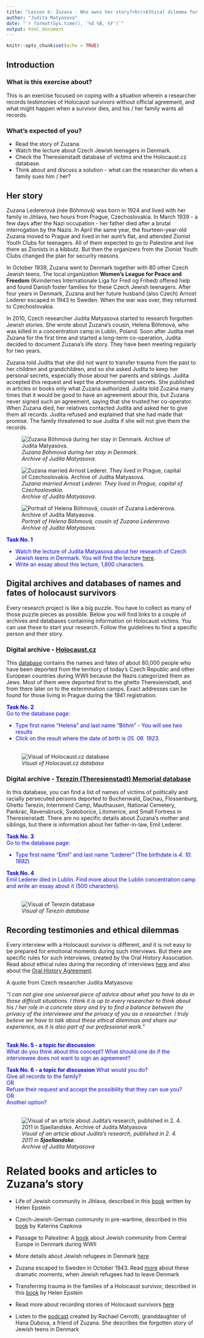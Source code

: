 ```yaml
---
title: "Lesson 6: Zuzana - Who owns her story?<br/>Ethical dilemma for researchers"
author: "Judita Matyasova"
date: "`r format(Sys.time(), '%d %B, %Y')`"
output: html_document
---
```


```r
knitr::opts_chunk$set(echo = TRUE)
```

## Introduction


### What is this exercise about?
This is an exercise focused on coping with a situation wherein a researcher records testimonies of Holocaust survivors without official agreement, and what might happen when a survivor dies, and his / her family wants all records.

### What's expected of you?
+ Read the story of Zuzana.
+ Watch the lecture about Czech Jewish teenagers in Denmark.
+ Check the Theresienstadt database of victims and the Holocaust.cz database.
+ Think about and discuss a solution - what can the researcher do when a family sues him / her?


## Her story
Zuzana Ledererová (née Böhmová) was born in 1924 and lived with her family in Jihlava, two hours from Prague, Czechoslovakia. In March 1939 - a few days after the Nazi occupation - her father died after a brutal interrogation by the Nazis. In April the same year, the fourteen-year-old Zuzana moved to Prague and lived in her aunt's flat, and attended Zionist Youth Clubs for teenagers. All of them expected to go to Palestine and live there as Zionists in a kibbutz. But then the organizers from the Zionist Youth Clubs changed the plan for security reasons.  

In October 1939, Zuzana went to Denmark together with 80 other Czech Jewish teens. The local organization **Women's League for Peace and Freedom** (Kvindernes Internationale Liga for Fred og Frihed) offered help and found Danish foster families for these Czech Jewish teenagers. After four years in Denmark, Zuzana and her future husband (also Czech) Arnost Lederer escaped in 1943 to Sweden. When the war was over, they returned to Czechoslovakia.  

In 2010, Czech researcher Judita Matyasova started to research forgotten Jewish stories. She wrote about Zuzana's cousin, Helena Böhmová, who was killed in a concentration camp in Lublin, Poland. Soon after Judita met Zuzana for the first time and started a long-term co-operation, Judita decided to document Zuzana's life story. They have been meeting regularly for two years.  

Zuzana told Judita that she did not want to transfer trauma from the past to her children and grandchildren, and so she asked Judita to keep her personal secrets, especially those about her parents and siblings. Judita accepted this request and kept the aforementioned secrets. She published in articles or books only what Zuzana authorized. Judita told Zuzana many times that it would be good to have an agreement about this, but Zuzana never signed such an agreement, saying that she trusted her co-operator. When Zuzana died, her relatives contacted Judita and asked her to give them all records. Judita refused and explained that she had made that promise. The family threatened to sue Judita if she will not give them the records.
<br/>

![*Zuzana Böhmová during her stay in Denmark.*<br/>*Archive of Judita Matyasova.*](../images/Dilemma01_Photo01.jpg)  

![*Zuzana married Arnost Lederer. They lived in Prague, capital of Czechoslovakia.*<br>*Archive of Judita Matyasova.*](../images/Dilemma01_Photo02.jpg)  

![*Portrait of Helena Böhmová, cousin of Zuzana Ledererova.*<br>*Archive of Judita Matyasova.*](../images/Dilemma01_Photo03.jpg)  

<font color="blue">
**Task No. 1**  

+ Watch the lecture of Judita Matyasova about her research of Czech Jewish teens in Denmark. You will find the lecture [here](https://www.youtube.com/watch?v=5Ptc6-e2ngE).  
+ Write an essay about this lecture, 1,800 characters.
</font color>


## Digital archives and databases of names and fates of holocaust survivors
Every research project is like a big puzzle. You have to collect as many of those puzzle pieces as possible. Below you will find links to a couple of archives and databases containing information on Holocaust victims. You can use these to start your research. Follow the guidelines to find a specific person and their story.

### Digital archive - [Holocaust.cz](http://www.holocaust.cz/en)
This [database](https://www.holocaust.cz/en/database-of-victims/) contains the names and fates of about 80,000 people who have been deported from the territory of today's Czech Republic and other European countries during WWII because the Nazis categorized them as Jews. Most of them were deported first to the ghetto Theresienstadt, and from there later on to the extermination camps. Exact addresses can be found for those living in Prague during the 1941 registration.  

<font color="blue">
**Task No. 2**  
Go to the database page:  

  + Type first name "Helena" and last name "Böhm" - You will see two results  
  + Click on the result where the date of birth is *05. 06. 1923.*  
</font color>
<br/>

![*Visual of Holocaust.cz database*](../images/Dilemma01_Photo04.jpg)  

### Digital archive - [Terezín (Theresienstadt) Memorial database](https://www.pamatnik-terezin.cz/database)
In this database, you can find a list of names of victims of politically and racially persecuted persons deported to Buchenwald, Dachau, Flossenburg, Ghetto Terezín, Internment Camp, Mauthausen, National Cemetery, Pankrác, Ravensbruck, Svatoborice, Litomerice, and Small Fortress in Theresienstadt. There are no specific details about Zuzana's mother and siblings, but there *is* information about her father-in-law, Emil Lederer.  

<font color="blue">
**Task No. 3**  
Go to the database page:  

+ Type first name "Emil" and last name "Lederer" (The birthdate is *4. 10. 1892*)  

**Task No. 4**  
Emil Lederer died in Lublin. Find more about the Lublin concentration camp and write an essay about it (500 characters).  
</font color>
<br/>

![*Visual of Terezín database*](../images/Dilemma01_Photo05.jpg) 



## Recording testimonies and ethical dilemmas
Every interview with a Holocaust survivor is different, and it is not easy to be prepared for emotional moments during such interviews. But there are specific rules for such interviews, created by the Oral History Association. Read about ethical rules during the recording of interviews [here](https://www.oralhistory.org/oha-statement-on-ethics/) and also about the [Oral History Agreement](https://www.ohs.org.uk/wordpress/wp-content/uploads/Oral-History-Participation-Agreement-BL-v2-6-2018.pdf).  

A quote from Czech researcher Judita Matyasova:  

*“I can not give one universal piece of advice about what you have to do in those difficult situations. I think it is up to every researcher to think about his / her role in a concrete story and try to find a balance between the privacy of the interviewee and the privacy of you as a researcher. I truly believe we have to talk about these ethical dilemmas and share our experience, as it is also part of our professional work.”* 

<br/>
<font color="blue">
**Task No. 5 - a topic for discussion**  
What do you think about this concept? What should one do if the interviewee does not want to sign an agreement?  

**Task No. 6 - a topic for discussion**
What would you do?  
Give all records to the family?  
OR  
Refuse their request and accept the possibility that they can sue you?  
OR  
Another option?  
</font color>
<br/>

![*Visual of an article about Judita's research, published in 2. 4. 2011 in **Sjaellandske**.<br>Archive of Judita Matyasova*](../images/Dilemma01_Photo06.jpg) 



# Related books and articles to Zuzana's story

+ Life of Jewish community in Jihlava, described in this [book](https://www.amazon.com/Where-She-Came-Daughters-Mothers-ebook/dp/B0042X9U66) written by Helen Epstein

+ Czech-Jewish-German community in pre-wartime, described in this [book](https://www.amazon.com/Czechs-Germans-Jews-National-Identity/dp/1782386793) by Katerina Capkova 

+ Passage to Palestine: A [book](https://www.amazon.com/Passage-Palestine-Young-Denmark-1932-45/dp/8774924478) about Jewish community from Central Europe in Denmark during WWII

+ More details about Jewish refugees in Denmark [here](https://www.saxo.com/dk/danmark-og-de-joediske-flygtninge-1933-1940_lone-runitz_haeftet_9788772895796)

+ Zuzana escaped to Sweden in October 1943. Read [more](https://www.gucca.dk/nothing-to-speak-of-bog-p198302?pla=1&gclid=Cj0KCQiAh4j-BRCsARIsAGeV12Bd1P2aXqBKiTTmE35sEmkuQ63-ZhVZjjx3cWo0ILXCQjeweFNQkBIaAvf0EALw_wcB) about these dramatic moments, when Jewish refugees had to leave Denmark

+ Transferring trauma in the families of a Holocaust survivor, described in this [book](https://www.amazon.com/Children-Holocaust-Conversations-Daughters-Survivors/dp/0140112847) by Helen Epstein

+ Read more about recording stories of Holocaust survivors [here](https://sfi.usc.edu/news/2015/08/9856-liliane-weissberg-2015-rutman-fellow-studies-trauma-narrative-visual-history)

+ Listen to the [podcast](http://sharethesamesky.com/podcast) created by Rachael Cerrotti, granddaughter of Hana Dubova, a friend of Zuzana. She describes the forgotten story of Jewish teens in Denmark 



